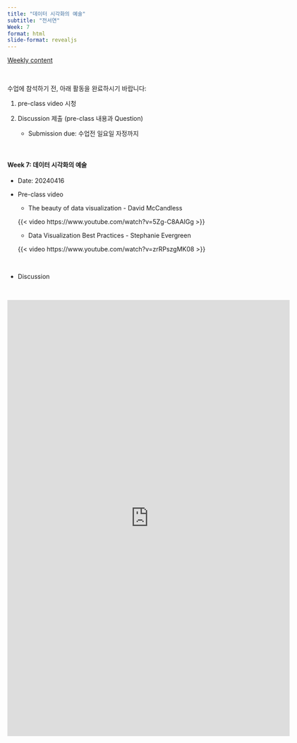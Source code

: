 ```yaml
---
title: "데이터 시각화의 예술"
subtitle: "전서연" 
Week: 7
format: html
slide-format: revealjs
---
```


[Weekly content](https://changjunlee.com/teaching/cul_tech_101/weekly_2/)

<br>

수업에 참석하기 전, 아래 활동을 완료하시기 바랍니다:

1.  pre-class video 시청

2.  Discussion 제출 (pre-class 내용과 Question)

    -   Submission due: 수업전 일요일 자정까지


<br>

#### **Week 7: 데이터 시각화의 예술**

-   Date: 20240416

-   Pre-class video

    -   The beauty of data visualization - David McCandless

    {{< video https://www.youtube.com/watch?v=5Zg-C8AAIGg >}}

    -   Data Visualization Best Practices - Stephanie Evergreen

    {{< video https://www.youtube.com/watch?v=zrRPszgMK08 >}}

<br>

-   Discussion

<br>

<iframe src="https://docs.google.com/forms/d/e/1FAIpQLSdFI8iFJg1vHZo-ugESun8Yjtr5bvOWZ76FzU2d4pXJcN6D1A/viewform?embedded=true" width="640" height="988" frameborder="0" marginheight="0" marginwidth="0">로드 중…</iframe>



